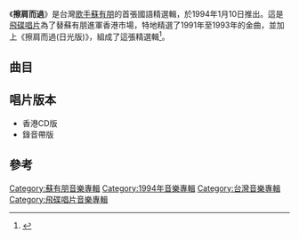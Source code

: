{{Album infobox | <!-- See Wikipedia:WikiProject_Albums -->
| Name        = 擦肩而過
| Type        = [[精選輯|精選輯]]
| Artist      = [[蘇有朋|蘇有朋]]
| Cover       = 
| Released    = 1994年1月10日
| Recorded    = 1991年-1993年
| Genre       = [[國語流行音樂|國語流行音樂]]
| Length      = 56:48
| Label       = [[華納唱片_(香港)|華納唱片 (香港)]]
| Last album  = [[等到那一天|等到那一天]]<br>（1993年）
| This album  = '''擦肩而過國語精選'''<br>（1994年）
| Next album  = [[珍惜的背包|珍惜的背包]]<br>（1994年）
}}

《'''擦肩而過'''》是台灣[[歌手|歌手]][[蘇有朋|蘇有朋]]的首張國語精選輯，於1994年1月10日推出。這是[[飛碟唱片|飛碟唱片]]為了替蘇有朋進軍香港市場，特地精選了1991年至1993年的金曲，並加上《擦肩而過(日光版)》，組成了這張精選輯<ref>{{Cite book|title=青春的场所|last=苏有朋著|first=|publisher=北京：现代出版社|year=2003.08|isbn=7-80188-085-4|location=|pages=193-194}}</ref>。

==曲目==
{{tracklist
| headline     = 
| total_length = 56:48
| title_width  = 16%

| extra_column = 首次收錄專輯

| title1         = 等到那一天
| note1          = 年輕情懷版
| music1         = [[李子恆|李子恆]]
| lyrics1        = [[蘇有朋|蘇有朋]]
| arranger1      = [[何國杰|何國杰]]
| producer1      = 李子恆
| longnote1      =
| extra1         = [[等到那一天|等到那一天]]
| length1        = 4:24

| title2         = 擦肩而過 
| note2          = 月光版
| music2         = [[宋文善|宋文善]]<br>李子恆
| lyrics2        = 蘇有朋<br>李子恆
| arranger2      = [[Iskandar_Ismail|Iskandar Ismail]]
| producer2      = 李子恆
| longnote2      = 
| extra2         = 等到那一天
| length2        = 4:40

| title3         = 我只要你愛我
| music3         = [[鄭華娟|鄭華娟]]	
| lyrics3        = 鄭華娟
| arranger3      = Iskandar Ismail
| producer3      = 鄭華娟
| longnote3      =
| extra3         = [[我只要你愛我|我只要你愛我]]
| length3        = 3:57

| title4         = 否認			 
| music4         = [[王豫民|王豫民]]
| lyrics4        = 鄭華娟
| arranger4      = 王豫民
| producer4      = 鄭華娟
| longnote4      =
| extra4         = 我只要你愛我 
| length4        = 4:20

| title5         = 不同
| music5         = [[鈕大可|鈕大可]]
| lyrics5        = [[姚謙|姚謙]]
| arranger5      = [[紀宏仁|紀宏仁]]
| producer5      = 鄭華娟
| longnote5      = 
| extra5         = 我只要你愛我 
| length5        = 4:29

| title6         = 你我之間
| music6         = 李子恆
| lyrics6        = [[宋文善|宋文善]]
| arranger6      = Iskandar Ismail
| producer6      = 鄭華娟
| longnote6      = 
| extra6         = 我只要你愛我 
| length6        = 4:08

| title7         = 勇氣
| music7         = [[陳大力|陳大力]]<br>[[陳秀男|陳秀男]]
| lyrics7        = 陳大力
| arranger7      = 何國杰
| producer7      = 鄭華娟
| longnote7      =
| extra7         = 我只要你愛我
| length7        = 4:32

| title8         = 你準備好了嗎
| music8         = 李子恆
| lyrics8        = 李子恆
| arranger8      = [[Belinda_Foo|Belinda Foo]]
| producer8      = 李子恆
| longnote8      = 
| extra8         = 等到那一天
| length8        = 4:23

| title9         = 愛人的心是不是在乎我
| music9         = [[陳耀川|陳耀川]]
| lyrics9        = [[陳樂融|陳樂融]]
| arranger9      = Belinda Foo
| producer9      = 李子恆
| longnote9      = 
| extra9         = 等到那一天
| length9        = 4:58

| title10        = 回到從前
| music10        = 陳大力<br>陳秀男
| lyrics10       = 陳大力
| arranger10     = 何國杰
| producer10     = 李子恆
| note10         = 
| longnote10     = 
| extra10        = 等到那一天
| length10       = 4:20

| title11         = 珍重吧!我的愛
| music11         = 李子恆
| lyrics11        = 李子恆
| arranger11      = 何國杰
| producer11      = 李子恆
| longnote11      = 
| note11          = 
| extra11         = 等到那一天
| length11        = 4:26  

| title12         = 思念就像一首歌
| music12         = [[張勇強|張勇強]]
| lyrics12        = 陳樂融 
| arranger12      = [[郭小霖|郭小霖]]
| producer12      = 陳秀男
| note12          = 
| longnote12      = 原唱為[[憂歡派對|憂歡派對]]
| extra12         = [[再見_(小虎隊專輯)|再見]]
| length12        = 4:14

| title13        = 擦肩而過
| note13         = 日光版
| music13        = 宋文善<br>李子恆
| lyrics13       = 蘇有朋<br>李子恆		
| arranger13     = [[溫浩傑|溫浩傑]]
| producer13     = 李子恆
| longnote13     = 
| extra13        = 
| length13       = 4:23
}}

== 唱片版本 ==
*香港CD版
*錄音帶版

==參考==
{{reflist}}

{{蘇有朋}}
{{小虎隊 (台灣)}}
[[Category:蘇有朋音樂專輯|Category:蘇有朋音樂專輯]]
[[Category:1994年音樂專輯|Category:1994年音樂專輯]]
[[Category:台灣音樂專輯|Category:台灣音樂專輯]]
[[Category:飛碟唱片音樂專輯|Category:飛碟唱片音樂專輯]]